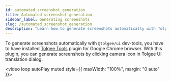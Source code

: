 ```yaml
---
id: automated_screenshot_generation
title: Automated screenshot generation
sidebar_label: Generating screenshots
slug: /automated_screenshot_generation
description: "Learn how to generate screenshots automatically with Tolgee ui dev-tools and Tolgee Tools plugin for Google Chrome browser."
---
```


To generate screenshots automatically with `@tolgee/ui` dev-tools, you have to have installed
[Tolgee Tools](https://chrome.google.com/webstore/detail/tolgee-tools/hacnbapajkkfohnonhbmegojnddagfnj) plugin
for Google Chrome browser. With this plugin, you can generate screenshots by clicking camera icon in Tolgee UI
translation dialog.

<video loop autoPlay muted style={{ maxWidth: "100%", margin: "0 auto" }}>
  <source src="/generate_screenshots.mov"></source>
</video>

